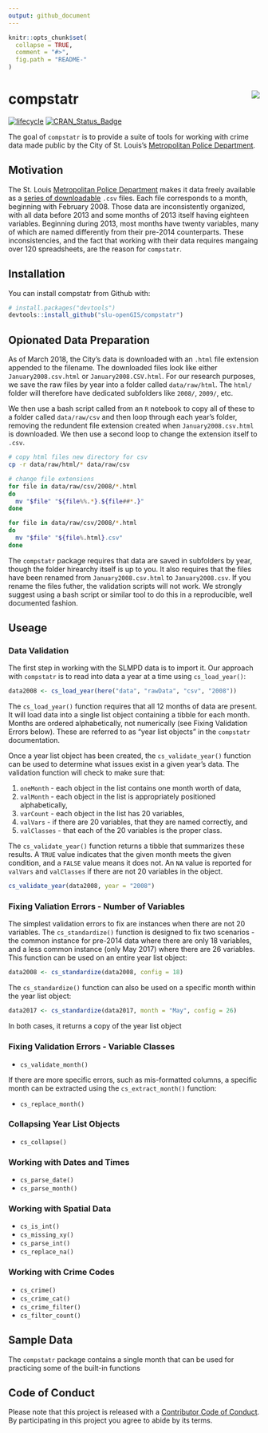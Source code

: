 ```yaml
---
output: github_document
---
```


<!-- README.md is generated from README.Rmd. Please edit that file -->

```r
knitr::opts_chunk$set(
  collapse = TRUE,
  comment = "#>",
  fig.path = "README-"
)
```

# compstatr <img src="man/figures/logo.png" align="right" />
[![lifecycle](https://img.shields.io/badge/lifecycle-maturing-blue.svg)](https://www.tidyverse.org/lifecycle/#maturing)
[![CRAN_Status_Badge](http://www.r-pkg.org/badges/version/compstatr)](https://cran.r-project.org/package=compstatr)

The goal of `compstatr` is to provide a suite of tools for working with crime data made public by the City of St. Louis's [Metropolitan Police Department](http://www.slmpd.org).

## Motivation
The St. Louis [Metropolitan Police Department](http://www.slmpd.org) makes it data freely available as a [series of downloadable](http://www.slmpd.org/Crimereports.shtml) `.csv` files. Each file corresponds to a month, beginning with February 2008. Those data are inconsistently organized, with all data before 2013 and some months of 2013 itself having eighteen variables. Beginning during 2013, most months have twenty variables, many of which are named differently from their pre-2014 counterparts. These inconsistencies, and the fact that working with their data requires mangaing over 120 spreadsheets, are the reason for `compstatr`.

## Installation

You can install compstatr from Github with:

```r
# install.packages("devtools")
devtools::install_github("slu-openGIS/compstatr")
```

## Opionated Data Preparation
As of March 2018, the City's data is downloaded with an `.html` file extension appended to the filename. The downloaded files look like either `January2008.csv.html` or `January2008.CSV.html`. For our research purposes, we save the raw files by year into a folder called `data/raw/html`. The `html/` folder will therefore have dedicated subfolders like `2008/`, `2009/`, etc. 

We then use a bash script called from an `R` notebook to copy all of these to a folder called `data/raw/csv` and then loop through each year's folder, removing the redundent file extension created when `January2008.csv.html` is downloaded. We then use a second loop to change the extension itself to `.csv`.

```bash
# copy html files new directory for csv
cp -r data/raw/html/* data/raw/csv

# change file extensions
for file in data/raw/csv/2008/*.html
do
  mv "$file" "${file%%.*}.${file##*.}"
done

for file in data/raw/csv/2008/*.html
do
  mv "$file" "${file%.html}.csv"
done
```

The `compstatr` package requires that data are saved in subfolders by year, though the folder hirearchy itself is up to you. It also requires that the files have been renamed from `January2008.csv.html` to `January2008.csv`. If you rename the files futher, the validation scripts will not work. We strongly suggest using a bash script or similar tool to do this in a reproducible, well documented fashion. 

## Useage
### Data Validation
The first step in working with the SLMPD data is to import it. Our approach with `compstatr` is to read into data a year at a time using `cs_load_year()`:

```r
data2008 <- cs_load_year(here("data", "rawData", "csv", "2008"))
```

The `cs_load_year()` function requires that all 12 months of data are present. It will load data into a single list object containing a tibble for each month. Months are ordered alphabetically, not numerically (see Fixing Validation Errors below). These are referred to as "year list objects" in the `compstatr` documentation.

Once a year list object has been created, the `cs_validate_year()` function can be used to determine what issues exist in a given year's data. The validation function will check to make sure that: 

(1) `oneMonth` - each object in the list contains one month worth of data, 
(2) `valMonth` - each object in the list is appropriately positioned alphabetically, 
(3) `varCount` - each object in the list has 20 variables,
(4) `valVars` - if there are 20 variables, that they are named correctly, and
(5) `valClasses` - that each of the 20 variables is the proper class.

The `cs_validate_year()` function returns a tibble that summarizes these results. A `TRUE` value indicates that the given month meets the given condition, and a `FALSE` value means it does not. An `NA` value is reported for `valVars` and `valClasses` if there are not 20 variables in the object.

```r
cs_validate_year(data2008, year = "2008")
```

### Fixing Valiation Errors - Number of Variables
The simplest validation errors to fix are instances when there are not 20 variables. The `cs_standardize()` function is designed to fix two scenarios - the common instance for pre-2014 data where there are only 18 variables, and a less common instance (only May 2017) where there are 26 variables. This function can be used on an entire year list object:

```r
data2008 <- cs_standardize(data2008, config = 18)
```

The `cs_standardize()` function can also be used on a specific month within the year list object:

```r
data2017 <- cs_standardize(data2017, month = "May", config = 26)
```

In both cases, it returns a copy of the year list object

### Fixing Validation Errors - Variable Classes

* `cs_validate_month()`

If there are more specific errors, such as mis-formatted columns, a specific month can be extracted using the `cs_extract_month()` function:

* `cs_replace_month()`

### Collapsing Year List Objects

* `cs_collapse()`

### Working with Dates and Times

* `cs_parse_date()`
* `cs_parse_month()`

### Working with Spatial Data

* `cs_is_int()`
* `cs_missing_xy()`
* `cs_parse_int()`
* `cs_replace_na()`

### Working with Crime Codes

* `cs_crime()`
* `cs_crime_cat()`
* `cs_crime_filter()`
* `cs_filter_count()`

## Sample Data
The `compstatr` package contains a single month that can be used for practicing some of the built-in functions

## Code of Conduct
Please note that this project is released with a [Contributor Code of Conduct](CONDUCT.md). By participating in this project you agree to abide by its terms.
